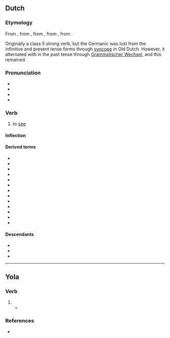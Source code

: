 {{also|Zień|žien}}
==Dutch==

===Etymology===
From {{inh|nl|dum|sien}}, from {{inh|nl|odt|sian}}, from {{inh|nl|gmw-pro|*sehwan}}, from {{inh|nl|gem-pro|*sehwaną}}, from {{der|nl|ine-pro|*sekʷ-||to see, notice}}.

Originally a class 5 strong verb, but the Germanic {{m|gem-pro||*h}} was lost from the infinitive and present tense forms through [[syncope]] in Old Dutch. However, it alternated with {{m|gem-pro||*g}} in the past tense through [[w:Grammatischer Wechsel|Grammatischer Wechsel]], and this remained.

===Pronunciation===
* {{IPA|nl|/zin/}}
* {{audio|nl|Nl-zien.ogg|audio}}
* {{hyphenation|nl|zien}}
* {{rhymes|nl|in|s=1}}

===Verb===
{{nl-verb}}

# {{lb|nl|transitive}} to [[see]]
#: {{ux|nl|Ik '''zie''' jouw kat!|I '''see''' your cat!}}

====Inflection====
{{nl-conj-st|class=5|zie|zag|zien|zie||zaagt|vnoun=zicht|vnoung=f}}

====Derived terms====
* {{l|nl|aanzien}}
* {{l|nl|afzien}}
* {{l|nl|bezien}}
* {{l|nl|doorzien}}
* {{l|nl|graag zien}}
* {{l|nl|herzien}}
* {{l|nl|inzien}}
* {{l|nl|neerzien}}
* {{l|nl|ongezien}}
* {{l|nl|ontzien}}
* {{l|nl|uitzien}}
* {{l|nl|voorzien}}
* {{l|nl|zien zitten}}

====Descendants====
* {{desc|af|sien}}
* {{desc|jvd|sien|siet}}
* {{desc|gmw-jdt|zîn|zîne}}

----
==Yola==

===Verb===
{{head|yol|verb form}}

# {{present participle of|yol|zey}}
#* {{quote-book|yol|year=1927|chapter=ZONG OF TWI MAARKEET MOANS|line=9|title=THE ANCIENT DIALECT OF THE BARONIES OF FORTH AND BARGY, COUNTY WEXFORD|passage='''Zien''', "a blaak vall, a blaak vall, Ich meigh vella knew,|translation='''Saying''' "a black fall, a black fall——I might well have known,}}

===References===
* {{R:Browne 1927|page=129}}